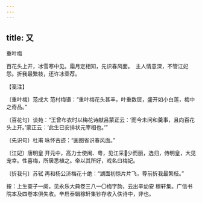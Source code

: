 ```yaml
---
---
---
```

title: 又
---



重叶梅





百花头上开，冰雪寒中见。霜月定相知，先识春风面。　主人情意深，不管江妃怨。折我最繁枝，还许冰壶荐。





【笺注】


〔重叶梅〕范成大 范村梅谱：“重叶梅花头甚丰，叶重数层，盛开如小白莲，梅中之奇品。”

〔百花句〕谈苑：“王曾布衣时以梅花诗献吕蒙正云：‘而今未问和羹事，且向百花头上开。’蒙正云：‘此生已安排状元宰相也。’”

〔先识句〕杜甫 咏怀古迹：“画图省识春风面。”

〔江妃〕唐明皇 开元中，高力士使闽、粤，见江采少而丽，选归，侍明皇，大见宠幸。性喜梅，所居悉植之。帝以其所好，戏名曰梅妃。

〔折我句〕苏轼 再和杨公济梅花十绝：“湖面初惊片片飞，尊前折我最繁枝。”

按：上生查子一阕，见永乐大典卷三八一〇梅字韵，云出辛幼安 稼轩集。广信书院本及四卷本俱失收。辛启泰辑稼轩集钞存收入佚诗中，非也。